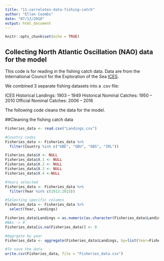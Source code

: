 ```yaml
---
title: "11-correlates-data-fishing-catch"
author: "Ellen Coombs"
date: "07/12/2018"
output: html_document
---
```


```r
knitr::opts_chunk$set(echo = TRUE)
```

## Collecting North Atlantic Oscillation (NAO) data for the model 

This code is for reading in the fishing catch data. 
Data are from the International Council for the Exploration of the Sea [ICES](www.ices.dk). 

We combined 3 separate fishing datasets into a .csv file: 

ICES Historical Landings: 1903 – 1949 
Historical Nominal Catches: 1950 – 2010 
Official Nominal Catches: 2006 – 2016 

The following code cleans the data for the model. 

##Cleaning the fishing catch data
```r

Fisheries_data <- read.csv("Landings.csv")

#Country codes 
Fisheries_data <- Fisheries_data %>%
  filter(Country %in% c("GBE", "GBU", "GBS", "IRL"))

Fisheries_data$X <- NULL
Fisheries_data$X.1 <- NULL
Fisheries_data$X.2 <- NULL
Fisheries_data$X.3 <- NULL 
Fisheries_data$X.4 <-NULL 

#Years selected 
Fisheries_data <- Fisheries_data %>%
  filter(Year %in% c(1913:2015))

#Selecting specific columns
Fisheries_data <- Fisheries_data %>%
  select(Year, Landings)

Fisheries_data$Landings = as.numeric(as.character(Fisheries_data$Landings))
#NAs -> 0 
Fisheries_data[is.na(Fisheries_data)] <- 0

#Aggrgate by year 
Fisheries_data <- aggregate(Fisheries_data$Landings, by=list(Year=Fisheries_data$Year), FUN=sum)

#To save the data
write.csv(Fisheries_data, file = "Fisheries_data.csv")

```

